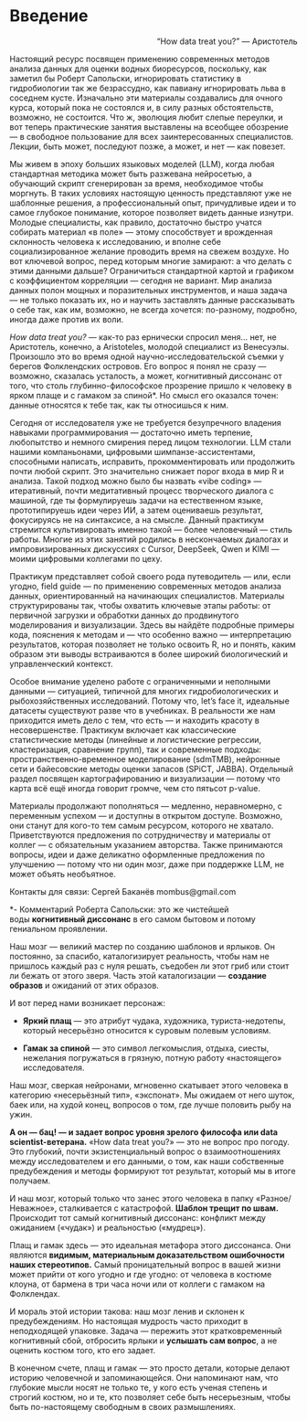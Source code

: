 # Введение

::: {style="text-align: right"}
"How data treat you?" — Аристотель
:::

Настоящий ресурс посвящен применению современных методов анализа данных для оценки водных биоресурсов, поскольку, как заметил бы Роберт Сапольски, игнорировать статистику в гидробиологии так же безрассудно, как павиану игнорировать льва в соседнем кусте. Изначально эти материалы создавались для очного курса, который пока не состоялся и, в силу разных обстоятельств, возможно, не состоится. Что ж, эволюция любит слепые переулки, и вот теперь практические занятия выставлены на всеобщее обозрение — в свободное пользование для всех заинтересованных специалистов. Лекции, быть может, последуют позже, а может, и нет — как повезет.

Мы живем в эпоху больших языковых моделей (LLM), когда любая стандартная методика может быть разжевана нейросетью, а обучающий скрипт сгенерирован за время, необходимое чтобы моргнуть. В таких условиях настоящую ценность представляют уже не шаблонные решения, а профессиональный опыт, причудливые идеи и то самое глубокое понимание, которое позволяет видеть данные изнутри. Молодые специалисты, как правило, достаточно быстро учатся собирать материал «в поле» — этому способствует и врожденная склонность человека к исследованию, и вполне себе социализированное желание проводить время на свежем воздухе. Но вот ключевой вопрос, перед которым многие замирают: а что делать с этими данными дальше? Ограничиться стандартной картой и графиком с коэффициентом корреляции — сегодня не вариант. Мир анализа данных полон мощных и поразительных инструментов, и наша задача — не только показать их, но и научить заставлять данные рассказывать о себе так, как им, возможно, не всегда хочется: по-разному, подробно, иногда даже против их воли.

*How data treat you?* — как-то раз ернически спросил меня… нет, не Аристотель, конечно, а Aristoteles, молодой специалист из Венесуэлы. Произошло это во время одной научно-исследовательской съемки у берегов Фолклендских островов. Его вопрос я понял не сразу — возможно, сказалась усталость, а может, когнитивный диссонанс от того, что столь глубинно-философское прозрение пришло к человеку в ярком плаще и с гамаком за спиной\*. Но смысл его оказался точен: данные относятся к тебе так, как ты относишься к ним.

Сегодня от исследователя уже не требуется безупречного владения навыками программирования — достаточно иметь терпение, любопытство и немного смирения перед лицом технологии. LLM стали нашими компаньонами, цифровыми шимпанзе-ассистентами, способными написать, исправить, прокомментировать или продолжить почти любой скрипт. Это значительно снижает порог входа в мир R и анализа. Такой подход можно было бы назвать «vibe coding» — итеративный, почти медитативный процесс творческого диалога с машиной, где ты формулируешь задачи на естественном языке, прототипируешь идеи через ИИ, а затем оцениваешь результат, фокусируясь не на синтаксисе, а на смысле. Данный практикум стремится культивировать именно такой — более человечный — стиль работы. Многие из этих занятий родились в нескончаемых диалогах и импровизированных дискуссиях с Cursor, DeepSeek, Qwen и KIMI — моими цифровыми коллегами по цеху.

Практикум представляет собой своего рода путеводитель — или, если угодно, field guide — по применению современных методов анализа данных, ориентированный на начинающих специалистов. Материалы структурированы так, чтобы охватить ключевые этапы работы: от первичной загрузки и обработки данных до продвинутого моделирования и визуализации. Здесь вы найдёте подробные примеры кода, пояснения к методам и — что особенно важно — интерпретацию результатов, которая позволяет не только освоить R, но и понять, каким образом эти выводы встраиваются в более широкий биологический и управленческий контекст.

Особое внимание уделено работе с ограниченными и неполными данными — ситуацией, типичной для многих гидробиологических и рыбохозяйственных исследований. Потому что, let's face it, идеальные датасеты существуют разве что в учебниках. В реальности же нам приходится иметь дело с тем, что есть — и находить красоту в несовершенстве. Практикум включает как классические статистические методы (линейные и логистические регрессии, кластеризация, сравнение групп), так и современные подходы: пространственно-временное моделирование (sdmTMB), нейронные сети и байесовские методы оценки запасов (SPiCT, JABBA). Отдельный раздел посвящен картографированию и визуализации — потому что карта всё ещё иногда говорит громче, чем сто пятьсот p-value.

Материалы продолжают пополняться — медленно, неравномерно, с переменным успехом — и доступны в открытом доступе. Возможно, они станут для кого-то тем самым ресурсом, которого не хватало. Приветствуются предложения по сотрудничеству и материалы от коллег — с обязательным указанием авторства. Также принимаются вопросы, идеи и даже деликатно оформленные предложения по улучшению — потому что ни один мозг, даже при поддержке LLM, не может объять необъятное.

Контакты для связи: Сергей Баканёв mombus\@gmail.com

\*​​​​​​​- Комментарий Роберта Сапольски: это же чистейшей воды **когнитивный диссонанс** в его самом бытовом и потому гениальном проявлении.

Наш мозг — великий мастер по созданию шаблонов и ярлыков. Он постоянно, за спасибо, каталогизирует реальность, чтобы нам не пришлось каждый раз с нуля решать, съедобен ли этот гриб или стоит ли бежать от этого зверя. Часть этой каталогизации — **создание образов** и ожиданий от этих образов.

И вот перед нами возникает персонаж:

-   **Яркий плащ** — это атрибут чудака, художника, туриста-недотепы, который несерьёзно относится к суровым полевым условиям.

-   **Гамак за спиной** — это символ легкомыслия, отдыха, сиесты, нежелания погружаться в грязную, потную работу «настоящего» исследователя.

Наш мозг, сверкая нейронами, мгновенно скатывает этого человека в категорию «несерьёзный тип», «экспонат». Мы ожидаем от него шуток, баек или, на худой конец, вопросов о том, где лучше половить рыбу на ужин.

**А он — бац! — и задает вопрос уровня зрелого философа или data scientist-ветерана.** «How data treat you?» — это не вопрос про погоду. Это глубокий, почти экзистенциальный вопрос о взаимоотношениях между исследователем и его данными, о том, как наши собственные предубеждения и методы формируют тот результат, который мы в итоге получаем.

И наш мозг, который только что занес этого человека в папку «Разное/Неважное», сталкивается с катастрофой. **Шаблон трещит по швам.** Происходит тот самый когнитивный диссонанс: конфликт между ожиданием («чудак») и реальностью («мудрец»).

Плащ и гамак здесь — это идеальная метафора этого диссонанса. Они являются **видимым, материальным доказательством ошибочности наших стереотипов.** Самый проницательный вопрос в вашей жизни может прийти от кого угодно и где угодно: от человека в костюме клоуна, от бармена в три часа ночи или от коллеги с гамаком на Фолклендах.

И мораль этой истории такова: наш мозг ленив и склонен к предубеждениям. Но настоящая мудрость часто приходит в неподходящей упаковке. Задача — пережить этот кратковременный когнитивный сбой, отбросить ярлыки и **услышать сам вопрос**, а не оценить костюм того, кто его задает.

В конечном счете, плащ и гамак — это просто детали, которые делают историю человечной и запоминающейся. Они напоминают нам, что глубокие мысли носят не только те, у кого есть ученая степень и строгий костюм, но и те, кто позволяет себе быть несерьезным, чтобы быть по-настоящему свободным в своих размышлениях.
